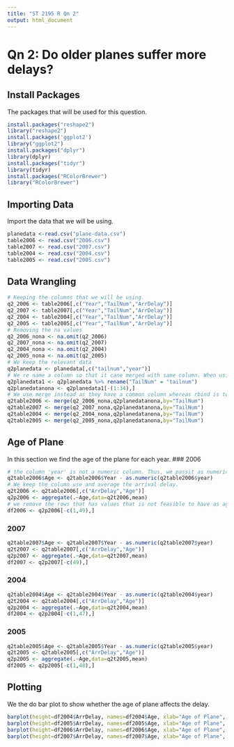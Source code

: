 ---
title: "ST 2195 R Qn 2"
output: html_document
---
# Qn 2: Do older planes suffer more delays?

## Install Packages
The packages that will be used for this question.
```{r}
install.packages("reshape2")
library("reshape2")
install.packages('ggplot2')
library("ggplot2")
install.packages("dplyr")
library(dplyr)
install.packages("tidyr")
library(tidyr)
install.packages("RColorBrewer")
library("RColorBrewer")
```

## Importing Data
Import the data that we will be using.
```{r}
planedata <-read.csv("plane-data.csv") 
table2006 <- read.csv("2006.csv") 
table2007 <- read.csv("2007.csv")
table2004 <- read.csv("2004.csv")
table2005 <- read.csv("2005.csv")
```

## Data Wrangling

```{r}
# Keeping the columns that we will be using.
q2_2006 <- table2006[,c("Year","TailNum","ArrDelay")]
q2_2007 <- table2007[,c("Year","TailNum","ArrDelay")]
q2_2004 <- table2004[,c("Year","TailNum","ArrDelay")]
q2_2005 <- table2005[,c("Year","TailNum","ArrDelay")]
# Removing the na values
q2_2006_nona <- na.omit(q2_2006)
q2_2007_nona <- na.omit(q2_2007)
q2_2004_nona <- na.omit(q2_2004)
q2_2005_nona <- na.omit(q2_2005)
# We keep the relevant data 
q2planedata <- planedata[,c("tailnum","year")]
# We re name a column so that it cane merged with same column. When using this code "New Name" = "Old Name" We remove the first 34 rows as they have empty values for the column 'year'
q2planedata1 <- q2planedata %>% rename("TailNum" = "tailnum")
q2planedatanona <- q2planedata1[-(1:34),]
# We use merge instead as they have a common column whereas rbind is to just combine data with common column. By using the values that are common in both data under the column 'TailNum' will merge. If there is no common values they will be removed.
q2table2006 <- merge(q2_2006_nona,q2planedatanona,by="TailNum")
q2table2007 <- merge(q2_2007_nona,q2planedatanona,by="TailNum")
q2table2004 <- merge(q2_2004_nona,q2planedatanona,by="TailNum")
q2table2005 <- merge(q2_2005_nona,q2planedatanona,by="TailNum")
```

## Age of Plane
In this section we find the age of the plane for each year.
### 2006
```{r}
# the column 'year' is not a numeric column. Thus, we passit as numeric in order to subtract.
q2table2006$Age <- q2table2006$Year - as.numeric(q2table2006$year)
# We keep the column use and average the arrival delay.
q2t2006 <- q2table2006[,c("ArrDelay","Age")]
q2p2006 <- aggregate(.~Age,data=q2t2006,mean)
# we remove the rows that has values that is not feasible to have as age of plane.
df2006 <- q2p2006[-c(1,49),]
```

### 2007
```{r}
q2table2007$Age <- q2table2007$Year - as.numeric(q2table2007$year)
q2t2007 <- q2table2007[,c("ArrDelay","Age")]
q2p2007 <- aggregate(.~Age,data=q2t2007,mean)
df2007 <- q2p2007[-c(49),]
```

### 2004
```{r}
q2table2004$Age <- q2table2004$Year - as.numeric(q2table2004$year)
q2t2004 <- q2table2004[,c("ArrDelay","Age")]
q2p2004 <- aggregate(.~Age,data=q2t2004,mean)
df2004 <- q2p2004[-c(1,47),]
```

### 2005
```{r}
q2table2005$Age <- q2table2005$Year - as.numeric(q2table2005$year)
q2t2005 <- q2table2005[,c("ArrDelay","Age")]
q2p2005 <- aggregate(.~Age,data=q2t2005,mean)
df2005 <- q2p2005[-c(1,48),]
```

## Plotting
We the do bar plot to show whether the age of plane affects the delay.
```{r}
barplot(height=df2004$ArrDelay, names=df2004$Age, xlab="Age of Plane", ylab="Avg Arr Delay", main="2004",ylim=c(0,10))
barplot(height=df2005$ArrDelay, names=df2005$Age, xlab="Age of Plane", ylab="Avg Arr Delay", main="2005",ylim=c(0,10))
barplot(height=df2006$ArrDelay, names=df2006$Age, xlab="Age of Plane", ylab="Avg Arr Delay", main="2006",ylim=c(0,14))
barplot(height=df2007$ArrDelay, names=df2007$Age, xlab="Age of Plane", ylab="Avg Arr Delay", main="2007",ylim=c(0,18))
```